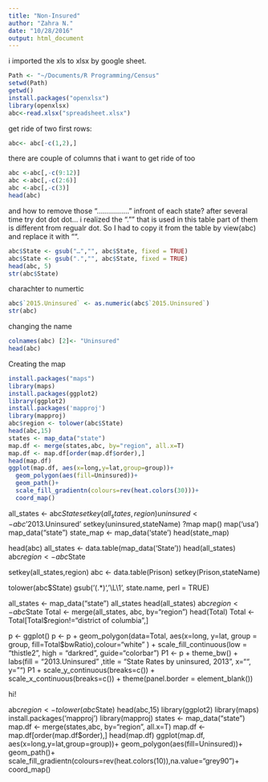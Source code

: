 ```yaml
---
title: "Non-Insured"
author: "Zahra N."
date: "10/28/2016"
output: html_document
---
```

i imported the xls to xlsx by google sheet. 
```r
Path <- "~/Documents/R Programming/Census"
setwd(Path)
getwd()
install.packages("openxlsx")
library(openxlsx)
abc<-read.xlsx("spreadsheet.xlsx")
```
get ride of two first rows:
```r
abc<- abc[-c(1,2),]
```
there are couple of columns that i want to get ride of too
```r
abc <-abc[,-c(9:12)]
abc <-abc[,-c(2:6)]
abc <-abc[,-c(3)]
head(abc)
```
and how to remove those "................"  infront of each state? 
after several time try dot dot dot... i realized the "."" that is used in this table part of them is different from regualr dot.
So I had to copy it from the table by view(abc) and replace it with "". 
```r
abc$State <- gsub("…","", abc$State, fixed = TRUE)
abc$State <- gsub(".","", abc$State, fixed = TRUE)
head(abc, 5)
str(abc$State)

```

charachter to numertic
```r
abc$`2015.Uninsured` <- as.numeric(abc$`2015.Uninsured`)
str(abc)
```
changing the name
```r
colnames(abc) [2]<- "Uninsured"
head(abc)
```
Creating the map
```r
install.packages("maps")
library(maps)
install.packages(ggplot2)
library(ggplot2)
install.packages('mapproj')
library(mapproj)
abc$region <- tolower(abc$State)
head(abc,15)
states <- map_data("state")
map.df <- merge(states,abc, by="region", all.x=T)
map.df <- map.df[order(map.df$order),]
head(map.df)
ggplot(map.df, aes(x=long,y=lat,group=group))+
  geom_polygon(aes(fill=Uninsured))+
  geom_path()+ 
  scale_fill_gradientn(colours=rev(heat.colors(30)))+
  coord_map()


```







all_states <- abc$State
setkey(all_states, region)
uninsured <- abc$'2013.Uninsured'
setkey(uninsured,stateName)
?map
map()
map('usa')
map_data("state")
state_map <- map_data('state')
head(state_map)

head(abc)
all_states <- data.table(map_data('State'))
head(all_states)
abc$region <- abc$State

setkey(all_states,region)
abc <- data.table(Prison)
setkey(Prison,stateName)


tolower(abc$State)
gsub('(.*)', '\\L\\1', state.name, perl = TRUE)
















all_states <- map_data("state")
all_states
head(all_states)
abc$region <- abc$State
Total <- merge(all_states, abc, by="region")
head(Total)
Total <- Total[Total$region!="district of columbia",]



p <- ggplot()
p <- p + geom_polygon(data=Total, aes(x=long, y=lat, group = group, fill=Total$bwRatio),colour="white"
      ) + scale_fill_continuous(low = "thistle2", high = "darkred", guide="colorbar")
P1 <- p + theme_bw()  + labs(fill = "2013.Uninsured " 
                            ,title = "State Rates by uninsured, 2013", x="", y="")
P1 + scale_y_continuous(breaks=c()) + scale_x_continuous(breaks=c()) + theme(panel.border =  element_blank())





hi!





abc$region <- tolower(abc$State)
head(abc,15)
library(ggplot2)
library(maps)
install.packages('mapproj')
library(mapproj)
states <- map_data("state")
map.df <- merge(states,abc, by="region", all.x=T)
map.df <- map.df[order(map.df$order),]
head(map.df)
ggplot(map.df, aes(x=long,y=lat,group=group))+
  geom_polygon(aes(fill=Uninsured))+
  geom_path()+ 
  scale_fill_gradientn(colours=rev(heat.colors(10)),na.value="grey90")+
  coord_map()













